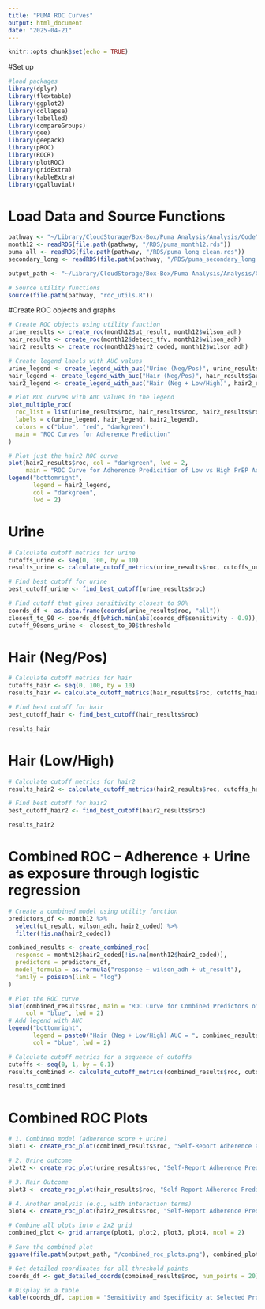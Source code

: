 ```yaml
---
title: "PUMA ROC Curves"
output: html_document
date: "2025-04-21"
---
```


```r
knitr::opts_chunk$set(echo = TRUE)
```

#Set up
```r
#load packages
library(dplyr)
library(flextable)
library(ggplot2)
library(collapse)
library(labelled)
library(compareGroups)
library(gee)
library(geepack)
library(pROC)
library(ROCR)
library(plotROC)
library(gridExtra)
library(kableExtra)
library(ggalluvial)
```

# Load Data and Source Functions
```r
pathway <- "~/Library/CloudStorage/Box-Box/Puma Analysis/Analysis/Code"
month12 <- readRDS(file.path(pathway, "/RDS/puma_month12.rds"))
puma_all <- readRDS(file.path(pathway, "/RDS/puma_long_clean.rds"))
secondary_long <- readRDS(file.path(pathway, "/RDS/puma_secondary_long.rds"))

output_path <- "~/Library/CloudStorage/Box-Box/Puma Analysis/Analysis/Code/Output"

# Source utility functions
source(file.path(pathway, "roc_utils.R"))
```

#Create ROC objects and graphs
```r
# Create ROC objects using utility function
urine_results <- create_roc(month12$ut_result, month12$wilson_adh)
hair_results <- create_roc(month12$detect_tfv, month12$wilson_adh)
hair2_results <- create_roc(month12$hair2_coded, month12$wilson_adh)

# Create legend labels with AUC values
urine_legend <- create_legend_with_auc("Urine (Neg/Pos)", urine_results$auc)
hair_legend <- create_legend_with_auc("Hair (Neg/Pos)", hair_results$auc)
hair2_legend <- create_legend_with_auc("Hair (Neg + Low/High)", hair2_results$auc)

# Plot ROC curves with AUC values in the legend
plot_multiple_roc(
  roc_list = list(urine_results$roc, hair_results$roc, hair2_results$roc),
  labels = c(urine_legend, hair_legend, hair2_legend),
  colors = c("blue", "red", "darkgreen"),
  main = "ROC Curves for Adherence Prediction"
)

# Plot just the hair2 ROC curve
plot(hair2_results$roc, col = "darkgreen", lwd = 2,
     main = "ROC Curve for Adherence Predicition of Low vs High PrEP Adherence")
legend("bottomright",
       legend = hair2_legend,
       col = "darkgreen",
       lwd = 2)
```

# Urine
```r
# Calculate cutoff metrics for urine
cutoffs_urine <- seq(0, 100, by = 10)
results_urine <- calculate_cutoff_metrics(urine_results$roc, cutoffs_urine)

# Find best cutoff for urine
best_cutoff_urine <- find_best_cutoff(urine_results$roc)

# Find cutoff that gives sensitivity closest to 90%
coords_df <- as.data.frame(coords(urine_results$roc, "all"))
closest_to_90 <- coords_df[which.min(abs(coords_df$sensitivity - 0.9)),]
cutoff_90sens_urine <- closest_to_90$threshold
```

# Hair (Neg/Pos)
```r
# Calculate cutoff metrics for hair
cutoffs_hair <- seq(0, 100, by = 10)
results_hair <- calculate_cutoff_metrics(hair_results$roc, cutoffs_hair)

# Find best cutoff for hair
best_cutoff_hair <- find_best_cutoff(hair_results$roc)

results_hair
```

# Hair (Low/High)
```r
# Calculate cutoff metrics for hair2
results_hair2 <- calculate_cutoff_metrics(hair2_results$roc, cutoffs_hair)

# Find best cutoff for hair2
best_cutoff_hair2 <- find_best_cutoff(hair2_results$roc)

results_hair2
```

# Combined ROC -- Adherence + Urine as exposure through logistic regression 
```r
# Create a combined model using utility function
predictors_df <- month12 %>% 
  select(ut_result, wilson_adh, hair2_coded) %>% 
  filter(!is.na(hair2_coded))

combined_results <- create_combined_roc(
  response = month12$hair2_coded[!is.na(month12$hair2_coded)],
  predictors = predictors_df,
  model_formula = as.formula("response ~ wilson_adh + ut_result"),
  family = poisson(link = "log")
)

# Plot the ROC curve
plot(combined_results$roc, main = "ROC Curve for Combined Predictors of Self-report Adherence and Urine Result",
     col = "blue", lwd = 2) 
# Add legend with AUC
legend("bottomright", 
       legend = paste0("Hair (Neg + Low/High) AUC = ", combined_results$auc_formatted),
       col = "blue", lwd = 2)

# Calculate cutoff metrics for a sequence of cutoffs
cutoffs <- seq(0, 1, by = 0.1)
results_combined <- calculate_cutoff_metrics(combined_results$roc, cutoffs)

results_combined
```
# Combined ROC Plots
```r
# 1. Combined model (adherence score + urine)
plot1 <- create_roc_plot(combined_results$roc, "Self-Report Adherence and Urine Result Prediction for Hair Results", "blue", "Hair (Neg + Low/High), AUC")

# 2. Urine outcome
plot2 <- create_roc_plot(urine_results$roc, "Self-Report Adherence Prediction of Urine Results", "red", "Urine (Neg/Pos), AUC")

# 3. Hair Outcome
plot3 <- create_roc_plot(hair_results$roc, "Self-Report Adherence Prediction of Hair Results", "green", "Hair (Neg/Pos), AUC")

# 4. Another analysis (e.g., with interaction terms)
plot4 <- create_roc_plot(hair2_results$roc, "Self-Report Adherence Prediction of Hair Results", "purple", "Hair (Neg + Low/High), AUC")

# Combine all plots into a 2x2 grid
combined_plot <- grid.arrange(plot1, plot2, plot3, plot4, ncol = 2)

# Save the combined plot
ggsave(file.path(output_path, "/combined_roc_plots.png"), combined_plot, width = 12, height = 8, dpi = 300)
```


```r
# Get detailed coordinates for all threshold points
coords_df <- get_detailed_coords(combined_results$roc, num_points = 20)

# Display in a table
kable(coords_df, caption = "Sensitivity and Specificity at Selected Probability Thresholds")
```

```r

```

